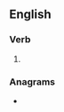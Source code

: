 ==English==

===Verb===
{{head|en|verb form}}

# {{en-third-person singular of|strive}}

===Anagrams===
* {{l|en|stivers}}